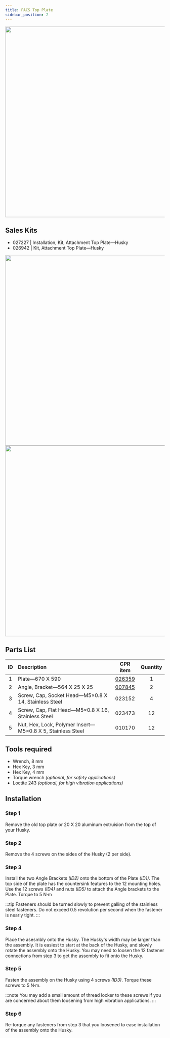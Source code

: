 ```yaml
---
title: PACS Top Plate
sidebar_position: 2
---
```


<center>
  <img
    src="/img/robot_husky_20.png"
    width="600"
  />
</center>

## Sales Kits

- 027227 | Installation, Kit, Attachment Top Plate—Husky
- 026942 | Kit, Attachment Top Plate—Husky

<center>
  <img
    src="/img/robot_husky_22.png"
    width="600"
  />
  <img
    src="/img/robot_husky_23.png"
    width="600"
  />
</center>

## Parts List

| ID  | Description                                                |                    CPR item                     | Quantity |
| :-: | :--------------------------------------------------------- | :---------------------------------------------: | :------: |
|  1  | Plate—670 X 590                                            | [026359](/assets/clearpath_robotics_026359.pdf) |    1     |
|  2  | Angle, Bracket—564 X 25 X 25                               | [007845](/assets/clearpath_robotics_007845.pdf) |    2     |
|  3  | Screw, Cap, Socket Head—M5×0.8 X 14, Stainless Steel       |                     023152                      |    4     |
|  4  | Screw, Cap, Flat Head—M5×0.8 X 16, Stainless Steel         |                     023473                      |    12    |
|  5  | Nut, Hex, Lock, Polymer Insert—M5×0.8 X 5, Stainless Steel |                     010170                      |    12    |

## Tools required

- Wrench, 8 mm
- Hex Key, 3 mm
- Hex Key, 4 mm
- Torque wrench _(optional, for safety applications)_
- Loctite 243 _(optional, for high vibration applications)_

## Installation

### Step 1

Remove the old top plate or 20 X 20 aluminum extruision from the top of your Husky.

### Step 2

Remove the 4 screws on the sides of the Husky (2 per side).

### Step 3

Install the two Angle Brackets _(ID2)_ onto the bottom of the Plate _(ID1)_.
The top side of the plate has the countersink features to the 12 mounting holes.
Use the 12 screws _(ID4)_ and nuts _(ID5)_ to attach the Angle brackets to the Plate.
Torque to 5 N·m

:::tip
Fasteners should be turned slowly to prevent galling of the stainless steel fasteners.
Do not exceed 0.5 revolution per second when the fastener is nearly tight.
:::

### Step 4

Place the asesmbly onto the Husky.
The Husky's width may be larger than the assembly.
It is easiest to start at the back of the Husky, and slowly rotate the assembly onto the Husky.
You may need to loosen the 12 fastener connections from step 3 to get the assembly to fit onto the Husky.

### Step 5

Fasten the assembly on the Husky using 4 screws _(ID3)_.
Torque these screws to 5 N·m.

:::note
You may add a small amount of thread locker to these screws if you are concerned about them loosening from high vibration applications.
:::

### Step 6

Re-torque any fasteners from step 3 that you loosened to ease installation of the assembly onto the Husky.
